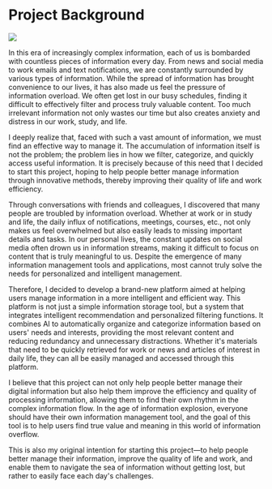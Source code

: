 # Project Background

![](https://qingyon-revornix-public.oss-cn-beijing.aliyuncs.com/images/202504191335214.jpg)

In this era of increasingly complex information, each of us is bombarded with countless pieces of information every day. From news and social media to work emails and text notifications, we are constantly surrounded by various types of information. While the spread of information has brought convenience to our lives, it has also made us feel the pressure of information overload. We often get lost in our busy schedules, finding it difficult to effectively filter and process truly valuable content. Too much irrelevant information not only wastes our time but also creates anxiety and distress in our work, study, and life.

I deeply realize that, faced with such a vast amount of information, we must find an effective way to manage it. The accumulation of information itself is not the problem; the problem lies in how we filter, categorize, and quickly access useful information. It is precisely because of this need that I decided to start this project, hoping to help people better manage information through innovative methods, thereby improving their quality of life and work efficiency.

Through conversations with friends and colleagues, I discovered that many people are troubled by information overload. Whether at work or in study and life, the daily influx of notifications, meetings, courses, etc., not only makes us feel overwhelmed but also easily leads to missing important details and tasks. In our personal lives, the constant updates on social media often drown us in information streams, making it difficult to focus on content that is truly meaningful to us. Despite the emergence of many information management tools and applications, most cannot truly solve the needs for personalized and intelligent management.

Therefore, I decided to develop a brand-new platform aimed at helping users manage information in a more intelligent and efficient way. This platform is not just a simple information storage tool, but a system that integrates intelligent recommendation and personalized filtering functions. It combines AI to automatically organize and categorize information based on users' needs and interests, providing the most relevant content and reducing redundancy and unnecessary distractions. Whether it's materials that need to be quickly retrieved for work or news and articles of interest in daily life, they can all be easily managed and accessed through this platform.

I believe that this project can not only help people better manage their digital information but also help them improve the efficiency and quality of processing information, allowing them to find their own rhythm in the complex information flow. In the age of information explosion, everyone should have their own information management tool, and the goal of this tool is to help users find true value and meaning in this world of information overflow.

This is also my original intention for starting this project—to help people better manage their information, improve the quality of life and work, and enable them to navigate the sea of information without getting lost, but rather to easily face each day's challenges.

